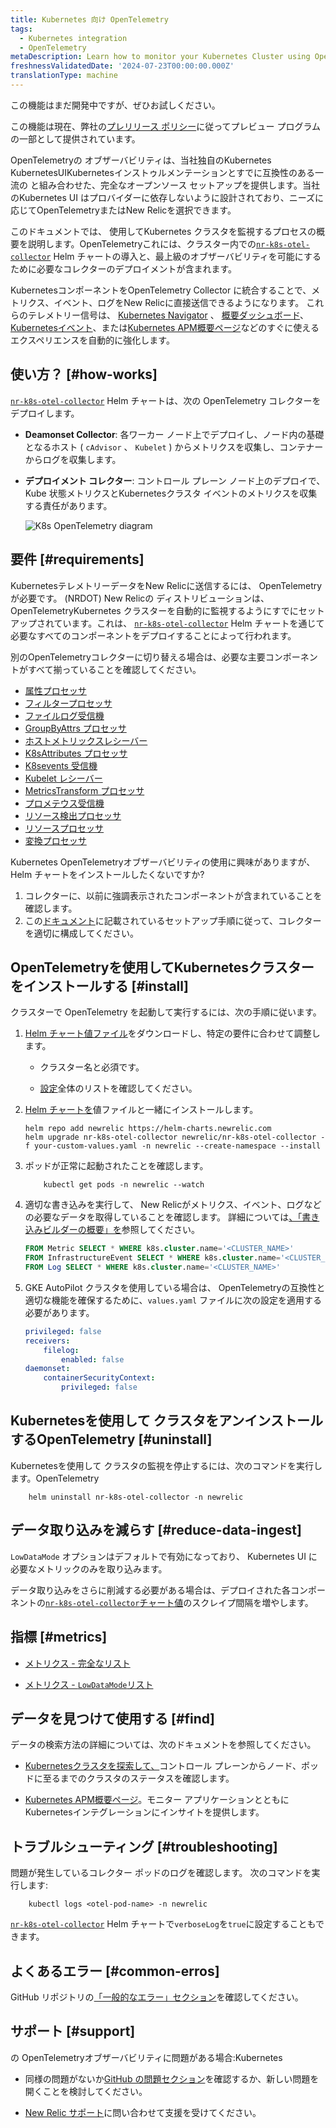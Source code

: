 ```yaml
---
title: Kubernetes 向け OpenTelemetry
tags:
  - Kubernetes integration
  - OpenTelemetry
metaDescription: Learn how to monitor your Kubernetes Cluster using OpenTelemetry
freshnessValidatedDate: '2024-07-23T00:00:00.000Z'
translationType: machine
---
```


<Callout title="プレビュー">
  この機能はまだ開発中ですが、ぜひお試しください。

  この機能は現在、弊社の[プレリリース ポリシー](/docs/licenses/license-information/referenced-policies/new-relic-pre-release-policy)に従ってプレビュー プログラムの一部として提供されています。
</Callout>

OpenTelemetryの オブザーバビリティは、当社独自のKubernetes KubernetesUIKubernetesインストゥルメンテーションとすでに互換性のある一流の と組み合わせた、完全なオープンソース セットアップを提供します。当社のKubernetes UI はプロバイダーに依存しないように設計されており、ニーズに応じてOpenTelemetryまたはNew Relicを選択できます。

このドキュメントでは、 使用してKubernetes クラスタを監視するプロセスの概要を説明します。OpenTelemetryこれには、クラスター内での[`nr-k8s-otel-collector`](https://github.com/newrelic/helm-charts/tree/master/charts/nr-k8s-otel-collector) Helm チャートの導入と、最上級のオブザーバビリティを可能にするために必要なコレクターのデプロイメントが含まれます。

KubernetesコンポーネントをOpenTelemetry Collector に統合することで、メトリクス、イベント、ログをNew Relicに直接送信できるようになります。 これらのテレメトリー信号は、 [Kubernetes Navigator](/docs/kubernetes-pixie/kubernetes-integration/understand-use-data/kubernetes-cluster-explorer/#navigator-preview) 、 [概要ダッシュボード](/docs/kubernetes-pixie/kubernetes-integration/understand-use-data/kubernetes-cluster-explorer/#cluster-overview-dashboard)、 [Kubernetesイベント](/docs/kubernetes-pixie/kubernetes-integration/understand-use-data/kubernetes-cluster-explorer/#browse-your-kubernetes-events)、または[Kubernetes APM概要ページ](/docs/apm/apm-ui-pages/monitoring/kubernetes-summary-page/)などのすぐに使えるエクスペリエンスを自動的に強化します。

## 使い方？ [#how-works]

[`nr-k8s-otel-collector`](https://github.com/newrelic/helm-charts/tree/master/charts/nr-k8s-otel-collector) Helm チャートは、次の OpenTelemetry コレクターをデプロイします。

* **Deamonset Collector**: 各ワーカー ノード上でデプロイし、ノード内の基礎となるホスト ( `cAdvisor` 、 `Kubelet` ) からメトリクスを収集し、コンテナーからログを収集します。

* **デプロイメント コレクター**: コントロール プレーン ノード上のデプロイで、Kube 状態メトリクスとKubernetesクラスタ イベントのメトリクスを収集する責任があります。

  <img title="K8s OpenTelemetry diagram" alt="K8s OpenTelemetry diagram" src="/images/infrastructure_diagram_k8s-otel-stack.webp" />

## 要件 [#requirements]

KubernetesテレメトリーデータをNew Relicに送信するには、 OpenTelemetryが必要です。 (NRDOT) New Relicの ディストリビューションは、OpenTelemetryKubernetes クラスターを自動的に監視するようにすでにセットアップされています。これは、 [`nr-k8s-otel-collector`](https://github.com/newrelic/helm-charts/tree/master/charts/nr-k8s-otel-collector) Helm チャートを通じて必要なすべてのコンポーネントをデプロイすることによって行われます。

別のOpenTelemetryコレクターに切り替える場合は、必要な主要コンポーネントがすべて揃っていることを確認してください。

* [属性プロセッサ](https://github.com/open-telemetry/opentelemetry-collector-contrib/tree/main/processor/attributesprocessor)
* [フィルタープロセッサ](https://github.com/open-telemetry/opentelemetry-collector-contrib/tree/main/processor/filterprocessor)
* [ファイルログ受信機](https://github.com/open-telemetry/opentelemetry-collector-contrib/tree/main/receiver/filelogreceiver)
* [GroupByAttrs プロセッサ](https://github.com/open-telemetry/opentelemetry-collector-contrib/tree/main/processor/groupbyattrsprocessor)
* [ホストメトリックスレシーバー](https://github.com/open-telemetry/opentelemetry-collector-contrib/tree/main/receiver/hostmetricsreceiver)
* [K8sAttributes プロセッサ](https://github.com/open-telemetry/opentelemetry-collector-contrib/tree/main/processor/k8sattributesprocessor)
* [K8sevents 受信機](https://github.com/open-telemetry/opentelemetry-collector-contrib/tree/main/receiver/k8seventsreceiver)
* [Kubelet レシーバー](https://github.com/open-telemetry/opentelemetry-collector-contrib/tree/main/receiver/kubeletstatsreceiver)
* [MetricsTransform プロセッサ](https://github.com/open-telemetry/opentelemetry-collector-contrib/tree/main/processor/metricstransformprocessor)
* [プロメテウス受信機](https://github.com/open-telemetry/opentelemetry-collector-contrib/tree/main/receiver/prometheusreceiver)
* [リソース検出プロセッサ](https://github.com/open-telemetry/opentelemetry-collector-contrib/tree/main/processor/resourcedetectionprocessor)
* [リソースプロセッサ](https://github.com/open-telemetry/opentelemetry-collector-contrib/tree/main/processor/resourceprocessor)
* [変換プロセッサ](https://github.com/open-telemetry/opentelemetry-collector-contrib/tree/main/processor/transformprocessor)

<Callout variant="tip">
  Kubernetes OpenTelemetryオブザーバビリティの使用に興味がありますが、Helm チャートをインストールしたくないですか?

  1. コレクターに、以前に強調表示されたコンポーネントが含まれていることを確認します。
  2. この[ドキュメント](https://github.com/newrelic/helm-charts/blob/master/charts/nr-k8s-otel-collector/collector.md)に記載されているセットアップ手順に従って、コレクターを適切に構成してください。
</Callout>

## OpenTelemetryを使用してKubernetesクラスターをインストールする [#install]

クラスターで OpenTelemetry を起動して実行するには、次の手順に従います。

1. [Helm チャート値ファイル](https://github.com/newrelic/helm-charts/tree/master/charts/nr-k8s-otel-collector/values.yaml#L20-L24)をダウンロードし、特定の要件に合わせて調整します。

   * クラスター名と<InlinePopover type="licenseKey" />必須です。

   * [設定](https://github.com/newrelic/helm-charts/tree/master/charts/nr-k8s-otel-collector#values)全体のリストを確認してください。

2. [Helm チャートを](https://github.com/newrelic/helm-charts/tree/master/charts/nr-k8s-otel-collector)値ファイルと一緒にインストールします。

   ```shell
   helm repo add newrelic https://helm-charts.newrelic.com
   helm upgrade nr-k8s-otel-collector newrelic/nr-k8s-otel-collector -f your-custom-values.yaml -n newrelic --create-namespace --install
   ```

3. ポッドが正常に起動されたことを確認します。

   ```shell
       kubectl get pods -n newrelic --watch
   ```

4. 適切な書き込みを実行して、 New Relicがメトリクス、イベント、ログなどの必要なデータを取得していることを確認します。 詳細については[、「書き込みビルダーの概要」を](/docs/query-your-data/explore-query-data/query-builder/introduction-query-builder/)参照してください。

   ```sql
   FROM Metric SELECT * WHERE k8s.cluster.name='<CLUSTER_NAME>'
   FROM InfrastructureEvent SELECT * WHERE k8s.cluster.name='<CLUSTER_NAME>'
   FROM Log SELECT * WHERE k8s.cluster.name='<CLUSTER_NAME>'
   ```

5. GKE AutoPilot クラスタを使用している場合は、 OpenTelemetryの互換性と適切な機能を確保するために、`values.yaml` ファイルに次の設定を適用する必要があります。

   ```yaml
   privileged: false
   receivers:
       filelog:
           enabled: false
   daemonset:
       containerSecurityContext:
           privileged: false
   ```

## Kubernetesを使用して クラスタをアンインストールするOpenTelemetry [#uninstall]

Kubernetesを使用して クラスタの監視を停止するには、次のコマンドを実行します。OpenTelemetry

```shell
    helm uninstall nr-k8s-otel-collector -n newrelic
```

## データ取り込みを減らす [#reduce-data-ingest]

`LowDataMode` オプションはデフォルトで有効になっており、 Kubernetes UI に必要なメトリックのみを取り込みます。

データ取り込みをさらに削減する必要がある場合は、デプロイされた各コンポーネントの[`nr-k8s-otel-collector`チャート値](https://github.com/newrelic/helm-charts/tree/master/charts/nr-k8s-otel-collector#values)のスクレイプ間隔を増やします。

## 指標 [#metrics]

* [メトリクス - 完全なリスト](https://github.com/newrelic/helm-charts/tree/master/charts/nr-k8s-otel-collector/docs/metrics-full.md)

* [メトリクス - `LowDataMode`リスト](https://github.com/newrelic/helm-charts/tree/master/charts/nr-k8s-otel-collector/docs/metrics-lowDataMode.md)

## データを見つけて使用する [#find]

データの検索方法の詳細については、次のドキュメントを参照してください。

* [Kubernetesクラスタを探索して、](/docs/kubernetes-pixie/kubernetes-integration/understand-use-data/kubernetes-cluster-explorer/)コントロール プレーンからノード、ポッドに至るまでのクラスタのステータスを確認します。

* [Kubernetes APM概要ページ](/docs/apm/apm-ui-pages/monitoring/kubernetes-summary-page/)。モニター アプリケーションとともにKubernetesインテグレーションにインサイトを提供します。

## トラブルシューティング [#troubleshooting]

問題が発生しているコレクター ポッドのログを確認します。 次のコマンドを実行します:

```shell
    kubectl logs <otel-pod-name> -n newrelic
```

[`nr-k8s-otel-collector`](https://github.com/newrelic/helm-charts/tree/master/charts/nr-k8s-otel-collector#values) Helm チャートで`verboseLog`を`true`に設定することもできます。

## よくあるエラー [#common-erros]

GitHub リポジトリの[「一般的なエラー」セクション](https://github.com/newrelic/helm-charts/tree/master/charts/nr-k8s-otel-collector#common-errors)を確認してください。

## サポート [#support]

の OpenTelemetryオブザーバビリティに問題がある場合:Kubernetes

* 同様の問題がないか[GitHub の問題セクション](https://github.com/newrelic/helm-charts/issues)を確認するか、新しい問題を開くことを検討してください。

* [New Relic サポート](https://support.newrelic.com/s/)に問い合わせて支援を受けてください。